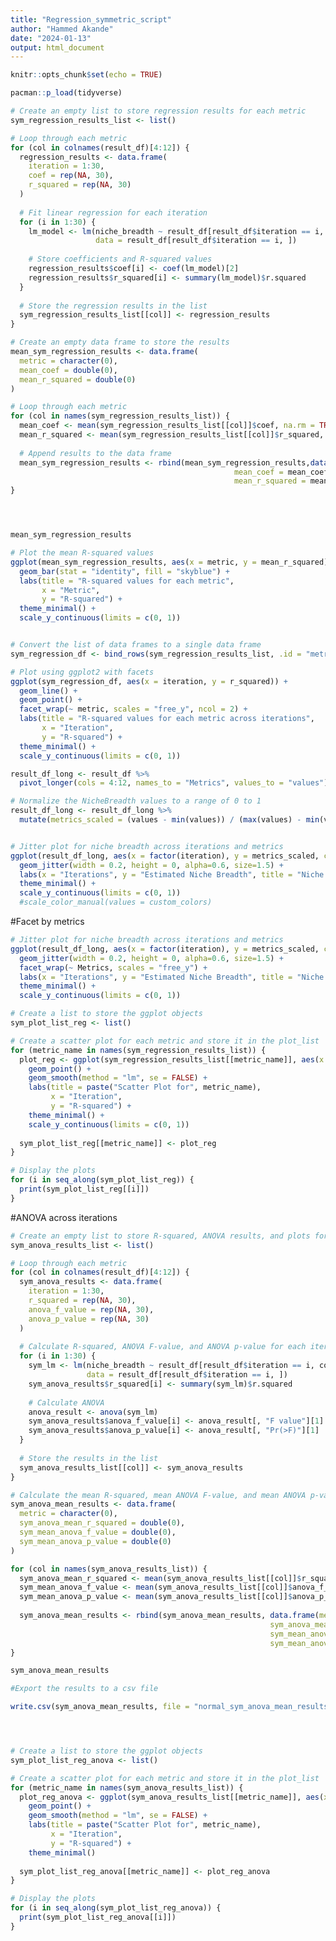 ```yaml
---
title: "Regression_symmetric_script"
author: "Hammed Akande"
date: "2024-01-13"
output: html_document
---
```


```r
knitr::opts_chunk$set(echo = TRUE)
```


```r

pacman::p_load(tidyverse)


```


```r


# Create an empty list to store regression results for each metric
sym_regression_results_list <- list()

# Loop through each metric
for (col in colnames(result_df)[4:12]) { 
  regression_results <- data.frame(
    iteration = 1:30,
    coef = rep(NA, 30),
    r_squared = rep(NA, 30)
  )
  
  # Fit linear regression for each iteration
  for (i in 1:30) {
    lm_model <- lm(niche_breadth ~ result_df[result_df$iteration == i, col],
                   data = result_df[result_df$iteration == i, ])
    
    # Store coefficients and R-squared values
    regression_results$coef[i] <- coef(lm_model)[2]  
    regression_results$r_squared[i] <- summary(lm_model)$r.squared
  }
  
  # Store the regression results in the list
  sym_regression_results_list[[col]] <- regression_results
}

# Create an empty data frame to store the results
mean_sym_regression_results <- data.frame(
  metric = character(0),
  mean_coef = double(0),
  mean_r_squared = double(0)
)

# Loop through each metric
for (col in names(sym_regression_results_list)) {
  mean_coef <- mean(sym_regression_results_list[[col]]$coef, na.rm = TRUE)
  mean_r_squared <- mean(sym_regression_results_list[[col]]$r_squared, na.rm = TRUE)
  
  # Append results to the data frame
  mean_sym_regression_results <- rbind(mean_sym_regression_results,data.frame(metric = col, 
                                                  mean_coef = mean_coef,
                                                  mean_r_squared = mean_r_squared))
}




mean_sym_regression_results


```


```r

# Plot the mean R-squared values
ggplot(mean_sym_regression_results, aes(x = metric, y = mean_r_squared)) +
  geom_bar(stat = "identity", fill = "skyblue") +
  labs(title = "R-squared values for each metric",
       x = "Metric",
       y = "R-squared") +
  theme_minimal() +
  scale_y_continuous(limits = c(0, 1)) 


# Convert the list of data frames to a single data frame
sym_regression_df <- bind_rows(sym_regression_results_list, .id = "metric")

# Plot using ggplot2 with facets
ggplot(sym_regression_df, aes(x = iteration, y = r_squared)) +
  geom_line() +
  geom_point() +
  facet_wrap(~ metric, scales = "free_y", ncol = 2) +
  labs(title = "R-squared values for each metric across iterations",
       x = "Iteration",
       y = "R-squared") +
  theme_minimal() +
  scale_y_continuous(limits = c(0, 1)) 

```



```r


result_df_long <- result_df %>%
  pivot_longer(cols = 4:12, names_to = "Metrics", values_to = "values")

# Normalize the NicheBreadth values to a range of 0 to 1
result_df_long <- result_df_long %>%
  mutate(metrics_scaled = (values - min(values)) / (max(values) - min(values)))


# Jitter plot for niche breadth across iterations and metrics
ggplot(result_df_long, aes(x = factor(iteration), y = metrics_scaled, color = Metrics)) +
  geom_jitter(width = 0.2, height = 0, alpha=0.6, size=1.5) +
  labs(x = "Iterations", y = "Estimated Niche Breadth", title = "Niche Breadth Across Iterations and Metrics") +
  theme_minimal() +
  scale_y_continuous(limits = c(0, 1))
  #scale_color_manual(values = custom_colors)

```


#Facet by metrics

```r

# Jitter plot for niche breadth across iterations and metrics
ggplot(result_df_long, aes(x = factor(iteration), y = metrics_scaled, color = Metrics)) +
  geom_jitter(width = 0.2, height = 0, alpha=0.6, size=1.5) +
  facet_wrap(~ Metrics, scales = "free_y") +
  labs(x = "Iterations", y = "Estimated Niche Breadth", title = "Niche Breadth Across Iterations and Metrics") +
  theme_minimal() +
  scale_y_continuous(limits = c(0, 1))

```



```r


# Create a list to store the ggplot objects
sym_plot_list_reg <- list()

# Create a scatter plot for each metric and store it in the plot_list
for (metric_name in names(sym_regression_results_list)) {
  plot_reg <- ggplot(sym_regression_results_list[[metric_name]], aes(x = iteration, y = r_squared)) +
    geom_point() +
    geom_smooth(method = "lm", se = FALSE) +
    labs(title = paste("Scatter Plot for", metric_name),
         x = "Iteration",
         y = "R-squared") +
    theme_minimal() +
    scale_y_continuous(limits = c(0, 1)) 
  
  sym_plot_list_reg[[metric_name]] <- plot_reg
}

# Display the plots
for (i in seq_along(sym_plot_list_reg)) {
  print(sym_plot_list_reg[[i]])
}

```




#ANOVA across iterations

```r


# Create an empty list to store R-squared, ANOVA results, and plots for each metric
sym_anova_results_list <- list()

# Loop through each metric
for (col in colnames(result_df)[4:12]) {  
  sym_anova_results <- data.frame(
    iteration = 1:30,
    r_squared = rep(NA, 30),
    anova_f_value = rep(NA, 30),
    anova_p_value = rep(NA, 30)
  )
  
  # Calculate R-squared, ANOVA F-value, and ANOVA p-value for each iteration
  for (i in 1:30) {
    sym_lm <- lm(niche_breadth ~ result_df[result_df$iteration == i, col],
                 data = result_df[result_df$iteration == i, ])
    sym_anova_results$r_squared[i] <- summary(sym_lm)$r.squared
    
    # Calculate ANOVA
    anova_result <- anova(sym_lm)
    sym_anova_results$anova_f_value[i] <- anova_result[, "F value"][1]
    sym_anova_results$anova_p_value[i] <- anova_result[, "Pr(>F)"][1]
  }
  
  # Store the results in the list
  sym_anova_results_list[[col]] <- sym_anova_results
}

# Calculate the mean R-squared, mean ANOVA F-value, and mean ANOVA p-value for each metric
sym_anova_mean_results <- data.frame(
  metric = character(0),
  sym_anova_mean_r_squared = double(0),
  sym_mean_anova_f_value = double(0),
  sym_mean_anova_p_value = double(0)
)

for (col in names(sym_anova_results_list)) {
  sym_anova_mean_r_squared <- mean(sym_anova_results_list[[col]]$r_squared, na.rm = TRUE)
  sym_mean_anova_f_value <- mean(sym_anova_results_list[[col]]$anova_f_value, na.rm = TRUE)
  sym_mean_anova_p_value <- mean(sym_anova_results_list[[col]]$anova_p_value, na.rm = TRUE)
  
  sym_anova_mean_results <- rbind(sym_anova_mean_results, data.frame(metric = col, 
                                                          sym_anova_mean_r_squared = sym_anova_mean_r_squared, 
                                                          sym_mean_anova_f_value = sym_mean_anova_f_value,
                                                          sym_mean_anova_p_value = sym_mean_anova_p_value))
}

sym_anova_mean_results


```


```r


#Export the results to a csv file

write.csv(sym_anova_mean_results, file = "normal_sym_anova_mean_results.csv")





```



```r


# Create a list to store the ggplot objects
sym_plot_list_reg_anova <- list()

# Create a scatter plot for each metric and store it in the plot_list
for (metric_name in names(sym_anova_results_list)) {
  plot_reg_anova <- ggplot(sym_anova_results_list[[metric_name]], aes(x = iteration, y = r_squared)) +
    geom_point() +
    geom_smooth(method = "lm", se = FALSE) +
    labs(title = paste("Scatter Plot for", metric_name),
         x = "Iteration",
         y = "R-squared") +
    theme_minimal()
  
  sym_plot_list_reg_anova[[metric_name]] <- plot_reg_anova
}

# Display the plots
for (i in seq_along(sym_plot_list_reg_anova)) {
  print(sym_plot_list_reg_anova[[i]])
}

```






